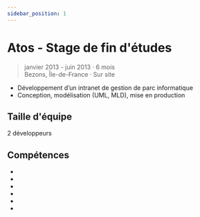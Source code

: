```yaml
---
sidebar_position: 1
---
```


# Atos - Stage de fin d'études

> janvier 2013 - juin 2013 · 6 mois
> \
> Bezons, Île-de-France · Sur site

- Développement d’un intranet de gestion de parc informatique
- Conception, modélisation (UML, MLD), mise en production

## Taille d'équipe

2 développeurs

## Compétences

- <Skill name="SQL" highlight={true} />
- <Skill name="PHP" highlight={true} />
- <Skill name="MySQL Database" highlight={true} />
- <Skill name="CSS" />
- <Skill name="jQuery" />
- <Skill name="NotePad++" />
